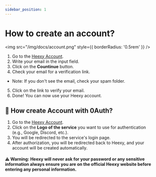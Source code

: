 ---
sidebar_position: 1
---
# How to create an account?
<img src="/img/docs/account.png" style={{ borderRadius: '0.5rem' }} />
1. Go to the [Heexy Account](https://account.heexy.org/).
2. Write your email in the input field.
3. Click on the **Countinue** button.
4. Check your email for a verification link.
- Note: If you don't see the email, check your spam folder.
5. Click on the link to verify your email.
6. Done! You can now use your Heexy account.

## 👀 How create Account with 0Auth?
1. Go to the [Heexy Account](https://account.heexy.org/).
2. Click on the **Logo of the service** you want to use for authentication (e.g., Google, Discord, etc.).
3. You will be redirected to the service's login page.
4. After authorization, you will be redirected back to Heexy, and your account will be created automatically.

#### ⚠️ **Warning: Heexy will never ask for your password or any sensitive information always ensure you are on the official Heexy website before entering any personal information.**